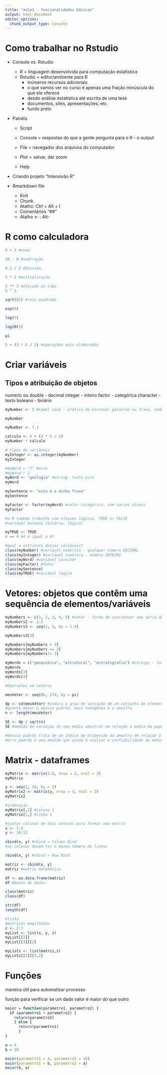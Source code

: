 ```yaml
---
title: "aula1 - funcionalidades básicas"
output: html_document
editor_options: 
  chunk_output_type: console
---
```


# Como trabalhar no Rstudio

- Console vs. Rstudio
  - R = linguagem desenvolvida para computação estatística
  - Rstudio = editor/ambiente para R
      - inúmeros recursos adicionais
      - o que vamos ver no curso é apenas uma fração minúscula do que ele oferece
      - desde análise estatística até escrita de uma tese
      - documentos, sites, apresentações, etc.
      - fundo preto
      
- Painéis
  - Script

  - Console = respostas do que a gente pergunta para o R - o output
  - File = navegador dos arquivos do computador
  - Plot = salvar, dar zoom
  - Help
  
- Criando projeto "Intensivão R"
  
- Rmarkdown file
  - Knit
  - Chunk
  - Atalho: Ctrl + Alt + I
  - Comentários "##"
  - Atalho <- : Alt-


# R como calculadora

```r
5 + 2 #soma

10 - 8 #subtração

8.2 / 2 #divisão

5 * 2 #multiplicação

5 ** 3 #elevado ao cubo
5 ^ 3

sqrt(81) #raiz quadrada

exp(8) 

log(5)

log10(5)

pi

5 + (3 * 5 / 2) #operações mais elaboradas
```


# Criar variáveis
## Tipos e atribuição de objetos

numeric ou double - decimal
integer - inteiro
factor - categórica
character - texto
boleano - binário


```r
myNumber <- 5 #Camel case - prática de escrever palavras ou frase, onde cada palavra é iniciada com maiúsculas e unidas sem espaços

myNumber

myNumber <- 7.1

calculo <- 5 + (3 * 5 / 2)
myNumber * calculo

# tipos de variáveis
myInteger <- as.integer(myNumber)
myInteger

#myWord = "7" #erro
#myWord * 2
myWord <- "geologia" #string- texto puro
myWord

mySentence <- "esta é a minha frase"
mySentence

myFactor <- factor(myWord) #valor categórica, com vários níveis
myFactor

#o R também trabalha com classes lógicas, TRUE or FALSE
#variável boleana (binária, lógica)

myTRUE <- TRUE
4 == 4 #4 é igual a 4?

#qual a estrutura dessas variáveis?
class(myNumber) #variável numérica - qualquer número DECIMAL
class(myInteger) #variável numérica - número INTEIRO
class(myWord) #variável caracter
class(myFactor) #fator
class(mySentence)
class(myTRUE) #variável lógica
```


# Vetores: objetos que contêm uma sequência de elementos/variáveis

```r
myNumbers <- c(1, 2, 3, 4, 5) #vetor - forma de concatenar uma serie de dados
myNumbers2 <- 1:5
myNumbers3 <- seq(1, 5, by = 1.4)

myNumbers3[3]

myNumbers[myNumbers > 3]
myNumbers[myNumbers >= 3]
myNumbers[myNumbers!= 3]

myWords = c("geoquímica", "estrutural", "estratigrafia") #strings - fator
myWords
myWords[3]
myWords[4]

#Operações em vetores

meuVetor <- seq(85, 274, by = pi)

dp <- sd(meuVetor) #indica o grau de variação de um conjunto de elementos
#quanto menor o desvio padrão, mais homogênea é a amostra
n <- length(meuVetor)

SE <- dp / sqrt(n)
SE #medida de variação de uma média amostral em relação à média da população

#desvio padrão trata de um índice de dispersão da amostra em relação à média
#erro padrão é uma medida que ajuda a avaliar a confiabilidade da média calculada
```


# Matrix - dataframes

```r
myMatrix <- matrix(1:6, nrow = 2, ncol = 3) 
myMatrix

y <- seq(1, 10, by = 2)
myMatrix2 <- matrix(y, nrow = 3, ncol = 2)
myMatrix2

#indexação
myMatrix[,1] #coluna 1
myMatrix[1,] #linha 1

#juntar colunas de dois vetores para formar uma matrix
x <- 1:4
y <- 10:13

cbind(x, y) #cbind = Column Bind
#as colunas devem ter o mesmo número de linhas

rbind(x, y) #rbind = Row Bind

matriz <- cbind(x, y)
matriz #matrix matemática

df <- as.data.frame(matriz)
df #banco de dados

class(matriz)
class(df)

str(df)
length(df)

#lista
#matrizes empilhadas
z <- 2:7
myList <- list(x, y, z)
myList[[2]]
myList[[3]][2]

myLists <- list(matriz,z)
myLists[[1]][3,2]
```


# Funções

maneira útil para automatizar processo

função para verificar se um dado valor é maior do que outro

```r
maior = function(parametro1, parametro2) {
  if (parametro1 < parametro2) {
    return(parametro2)
    } else {
      return(parametro1)
      }
}

a = 4
b = 10

maior(parametro1 = 4, parametro2 = 10)
maior(parametro1 = b, parametro2 = a)
maior(b, a)
```



